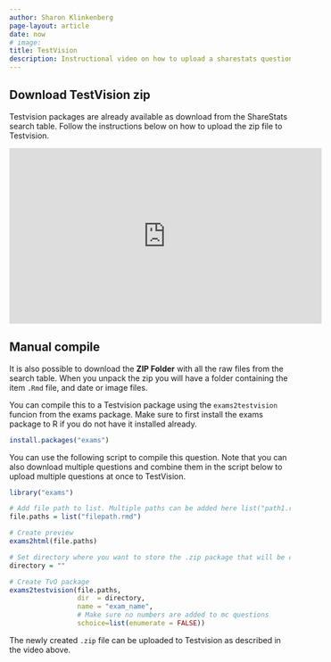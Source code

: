 ```yaml
---
author: Sharon Klinkenberg
page-layout: article
date: now
# image: 
title: TestVision
description: Instructional video on how to upload a sharestats question to TestVision
---
```


## Download TestVision zip

Testvision packages are already available as download from the ShareStats search table. Follow the instructions below on how to upload the zip file to Testvision.

<iframe width="560" height="315" src="https://www.youtube.com/embed/ogFJaVt3fE8?si=DqGGD3SUfVYH2awp&amp;start=73" title="YouTube video player" frameborder="0" allow="accelerometer; autoplay; clipboard-write; encrypted-media; gyroscope; picture-in-picture; web-share" referrerpolicy="strict-origin-when-cross-origin" allowfullscreen></iframe>

## Manual compile

It is also possible to download the **ZIP Folder** with all the raw files from the search table. When you unpack the zip you will have a folder containing the item `.Rmd` file, and date or image files.

You can compile this to a Testvision package using the `exams2testvision` funcion from the exams package. Make sure to first install the exams package to R if you do not have it installed already.

```r
install.packages("exams")
```

You can use the following script to compile this question. Note that you can also download multiple questions and combine them in the script below to upload multiple questions at once to TestVision.

```r
library("exams")

# Add file path to list. Multiple paths can be added here list("path1.rmd", "path2.rmd")
file.paths = list("filepath.rmd")

# Create preview
exams2html(file.paths)

# Set directory where you want to store the .zip package that will be created
directory = ""

# Create TvO package
exams2testvision(file.paths, 
                 dir  = directory, 
                 name = "exam_name",
                 # Make sure no numbers are added to mc questions
                 schoice=list(enumerate = FALSE))
```

The newly created `.zip` file can be uploaded to Testvision as described in the video above.